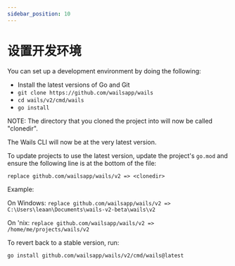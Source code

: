 ```yaml
---
sidebar_position: 10
---
```


# 设置开发环境

You can set up a development environment by doing the following:

- Install the latest versions of Go and Git
- `git clone https://github.com/wailsapp/wails`
- `cd wails/v2/cmd/wails`
- `go install`

NOTE: The directory that you cloned the project into will now be called "clonedir".

The Wails CLI will now be at the very latest version.

To update projects to use the latest version, update the project's `go.mod` and ensure the following line is at the bottom of the file:

`replace github.com/wailsapp/wails/v2 => <clonedir>`

Example:

On Windows: `replace github.com/wailsapp/wails/v2 => C:\Users\leaan\Documents\wails-v2-beta\wails\v2`

On 'nix: `replace github.com/wailsapp/wails/v2 => /home/me/projects/wails/v2`

To revert back to a stable version, run:

`go install github.com/wailsapp/wails/v2/cmd/wails@latest`

